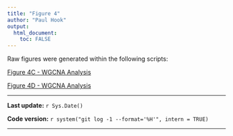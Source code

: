```yaml
---
title: "Figure 4"
author: "Paul Hook"
output:
  html_document:
    toc: FALSE
---
```


Raw figures were generated within the following scripts:

[Figure 4C - WGCNA Analysis](WGCNA-final.html#now_that_we_have_looked_at_enrichment_for_go_terms_in_our_modules,_we_want_to_correlate_the_modules_with_cellular_traitis,_specifically_subset_cluster_in_order_to_find_modules_that_differentiation_between_da_populations_at_p7)

[Figure 4D - WGCNA Analysis](WGCNA-final.html#we_then_wanted_to_correlate_the_modules_eigengenes_with_tsne_position_and_plot_7_that_were_found_to_be_significantly_correlated_with_a_p7_subset_cluster)

***
**Last update:** `r Sys.Date()`

**Code version:** `r system("git log -1 --format='%H'", intern = TRUE)`  

***
